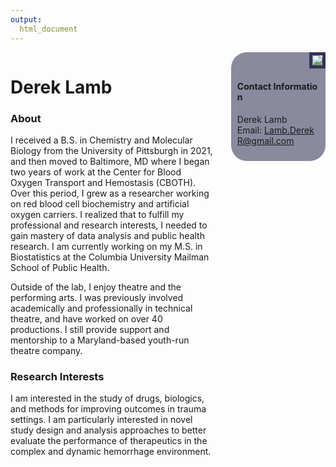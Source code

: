 ```yaml
---
output:
  html_document
---
```

:::: {style="display: flex;"}

::: {.column width="65%"}
# Derek Lamb


### About
I received a B.S. in Chemistry and Molecular Biology from the University of Pittsburgh in 2021, and then moved to Baltimore, MD where I began two years of work at the Center for Blood Oxygen Transport and Hemostasis (CBOTH). Over this period, I grew as a researcher working on red blood cell biochemistry and artificial oxygen carriers. I realized that to fulfill my professional and research interests, I needed to gain mastery of data analysis and public health research. I am currently working on my M.S. in Biostatistics at the Columbia University Mailman School of Public Health.

Outside of the lab, I enjoy theatre and the performing arts. I was previously involved academically and professionally in technical theatre, and have worked on over 40 productions. I still provide support and mentorship to a Maryland-based youth-run theatre company.


### Research Interests
I am interested in the study of drugs, biologics, and methods for improving outcomes in trauma settings. I am particularly interested in novel study design and analysis approaches to better evaluate the performance of therapeutics in the complex and dynamic hemorrhage environment. 

<!-- Communication and education section to add later -->

:::

::: {.column width="5%"}
\
<!-- empty column for spacing reasons -->
:::

::: {.column width="30%"}

```{=html}
<img src="images/profile_picture.png", style="border: 5px solid #333355;float:right;">

```


```{=html}
<div style="border-radius: 25px;background: #33335590;padding: 10px;">
<br/>
<h4 style=
word-break:break-all;"> Contact Information</h4>
<p style="size:8px;word-break:break-all;">
Derek Lamb
<br/>
Email: <a href="mailto:Lamb.DerekR@gmail.com">Lamb.DerekR@gmail.com</a></p>
</div>
```

:::

::::